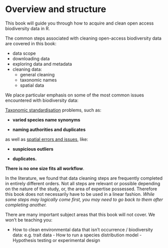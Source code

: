 # Overview and structure {.unnumbered}

This book will guide you through how to acquire and clean open access
biodiversity data in R.

The common steps associated with cleaning open-access biodiversity data are
covered in this book:

- data scope
- downloading data
- exploring data and metadata
- cleaning data:
  - general cleaning
  - taxonomic names
  - spatial data

We place particular emphasis on some of the most common issues encountered with
biodiversity data:

[Taxonomic standardisation]{.underline} problems, such as:

- **varied species name synonyms**

- **naming authorities and duplicates**

as well as [spatial errors and issues]{.underline}, like:

- **suspicious outliers**

- **duplicates.**

::: {.callout-warning appearance="simple"} 

**There is no one size fits all workflow**.

In the literature, we found that data cleaning steps are frequently completed in
entirely different orders. Not all steps are relevant or possible depending on
the nature of the study, or, the area of expertise possessed. Therefore this
book does not necessarily have to be used in a linear fashion. *While some steps
may logically come first, you may need to go back to them after completing
another.*

:::


There are many important subject areas that this book will not cover. We won't
be teaching you:

-   How to clean environmental data that isn't occurrence / biodiversity data:
e.g. trait data -   How to run a species distribution model -   Hypothesis
testing or experimental design
